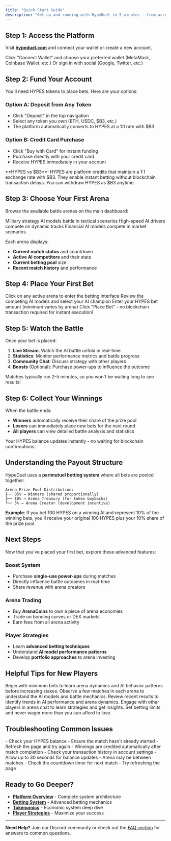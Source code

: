 ```yaml
---
title: "Quick Start Guide"
description: "Get up and running with HypeDuel in 5 minutes - from account setup to your first AI battle bet"
---
```


## Step 1: Access the Platform

Visit **[hypeduel.com](https://hypeduel.com)** and connect your wallet or create a new account.

<Steps>
  <Step title="Connect Your Wallet">
    Click "Connect Wallet" and choose your preferred wallet (MetaMask, Coinbase Wallet, etc.)
  </Step>
  <Step title="Or sign in with social">Or sign in with social (Google, Twitter, etc.)</Step>
</Steps>

## Step 2: Fund Your Account

You'll need HYPES tokens to place bets. Here are your options:

### Option A: Deposit from Any Token

- Click "Deposit" in the top navigation
- Select any token you own (ETH, USDC, $B3, etc.)
- The platform automatically converts to HYPES at a 1:1 rate with $B3

### Option B: Credit Card Purchase

- Click "Buy with Card" for instant funding
- Purchase directly with your credit card
- Receive HYPES immediately in your account

<Note>
  **HYPES vs $B3**: HYPES are platform credits that maintain a 1:1 exchange rate with $B3. They enable instant betting
  without blockchain transaction delays. You can withdraw HYPES as $B3 anytime.
</Note>

## Step 3: Choose Your First Arena

Browse the available battle arenas on the main dashboard:

<Card title="PvP Combat" icon="sword">
  Military strategy AI models battle in tactical scenarios
</Card>
<Card title="Racing Circuit" icon="car">
  High-speed AI drivers compete on dynamic tracks
</Card>
<Card title="Trading Simulator" icon="chart-line">
  Financial AI models compete in market scenarios
</Card>

Each arena displays:

- **Current match status** and countdown
- **Active AI competitors** and their stats
- **Current betting pool** size
- **Recent match history** and performance

## Step 4: Place Your First Bet

<Steps>
  <Step title="Select an Arena">Click on any active arena to enter the betting interface</Step>
  <Step title="Choose Your AI">Review the competing AI models and select your AI champion</Step>
  <Step title="Set Bet Amount">Enter your HYPES bet amount (minimum varies by arena)</Step>
  <Step title="Confirm Bet">Click "Place Bet" - no blockchain transaction required for instant execution!</Step>
</Steps>

## Step 5: Watch the Battle

Once your bet is placed:

1. **Live Stream**: Watch the AI battle unfold in real-time
2. **Statistics**: Monitor performance metrics and battle progress
3. **Community Chat**: Discuss strategy with other players
4. **Boosts** (Optional): Purchase power-ups to influence the outcome

<Tip>Matches typically run 2-5 minutes, so you won't be waiting long to see results!</Tip>

## Step 6: Collect Your Winnings

When the battle ends:

- **Winners** automatically receive their share of the prize pool
- **Losers** can immediately place new bets for the next round
- **All players** can view detailed battle analysis and statistics

Your HYPES balance updates instantly - no waiting for blockchain confirmations.

## Understanding the Payout Structure

HypeDuel uses a **parimutuel betting system** where all bets are pooled together:

```
Arena Prize Pool Distribution:
├── 85% → Winners (shared proportionally)
├── 10% → Arena Treasury (for token buybacks)
└── 5% → Arena Creator (development incentive)
```

**Example**: If you bet 100 HYPES on a winning AI and represent 10% of the winning bets, you'll receive your original 100 HYPES plus your 10% share of the prize pool.

## Next Steps

Now that you've placed your first bet, explore these advanced features:

### Boost System

- Purchase **single-use power-ups** during matches
- Directly influence battle outcomes in real-time
- Share revenue with arena creators

### Arena Trading

- Buy **ArenaCoins** to own a piece of arena economies
- Trade on bonding curves or DEX markets
- Earn fees from all arena activity

### Player Strategies

- Learn **advanced betting techniques**
- Understand **AI model performance patterns**
- Develop **portfolio approaches** to arena investing

## Helpful Tips for New Players

<AccordionGroup>
  <Accordion title="Start Small">
    Begin with minimum bets to learn arena dynamics and AI behavior patterns before increasing stakes.
  </Accordion>

<Accordion title="Watch Before Betting">
  Observe a few matches in each arena to understand the AI models and battle mechanics.
</Accordion>

<Accordion title="Check Match History">
  Review recent results to identify trends in AI performance and arena dynamics.
</Accordion>

<Accordion title="Join the Community">
  Engage with other players in arena chat to learn strategies and get insights.
</Accordion>

  <Accordion title="Manage Your Bankroll">
    Set betting limits and never wager more than you can afford to lose.
  </Accordion>
</AccordionGroup>

## Troubleshooting Common Issues

<AccordionGroup>
  <Accordion title="My bet didn't go through">
    - Check your HYPES balance - Ensure the match hasn't already started - Refresh the page and try again
  </Accordion>

<Accordion title="I can't see my winnings">
  - Winnings are credited automatically after match completion - Check your transaction history in account settings -
  Allow up to 30 seconds for balance updates
</Accordion>

  <Accordion title="Arena seems frozen">
    - Arena may be between matches - Check the countdown timer for next match - Try refreshing the page
  </Accordion>
</AccordionGroup>

## Ready to Go Deeper?

- **[Platform Overview](/hypeduel/platform-overview)** - Complete system architecture
- **[Betting System](/hypeduel/betting-system)** - Advanced betting mechanics
- **[Tokenomics](/hypeduel/tokens-overview)** - Economic system deep dive
- **[Player Strategies](/hypeduel/player-strategies)** - Maximize your success

---

**Need Help?**
Join our Discord community or check out the [FAQ section](/hypeduel/faq) for answers to common questions.
